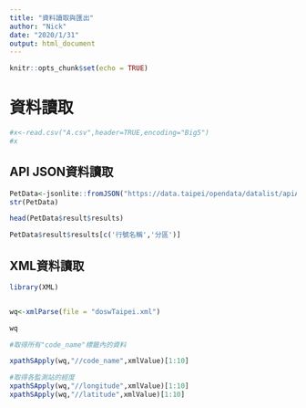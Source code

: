 ```yaml
---
title: "資料讀取與匯出"
author: "Nick"
date: "2020/1/31"
output: html_document
---
```


```r
knitr::opts_chunk$set(echo = TRUE)
```

# 資料讀取

```r
#x<-read.csv("A.csv",header=TRUE,encoding="Big5")
#x
```




## <b> API JSON資料讀取</b>


```r
PetData<-jsonlite::fromJSON("https://data.taipei/opendata/datalist/apiAccess?scope=resourceAquire&rid=0175757e-7ec7-4074-ad6e-076342ba7c7b")
str(PetData)

```

```r
head(PetData$result$results)

```

```r
PetData$result$results[c('行號名稱','分區')]

```

## <b> XML資料讀取</b>

```r

library(XML)


wq<-xmlParse(file = "doswTaipei.xml")

wq

```

```r
#取得所有"code_name"標籤內的資料

xpathSApply(wq,"//code_name",xmlValue)[1:10]

```

```r
#取得各監測站的經度
xpathSApply(wq,"//longitude",xmlValue)[1:10]
xpathSApply(wq,"//latitude",xmlValue)[1:10]
```




